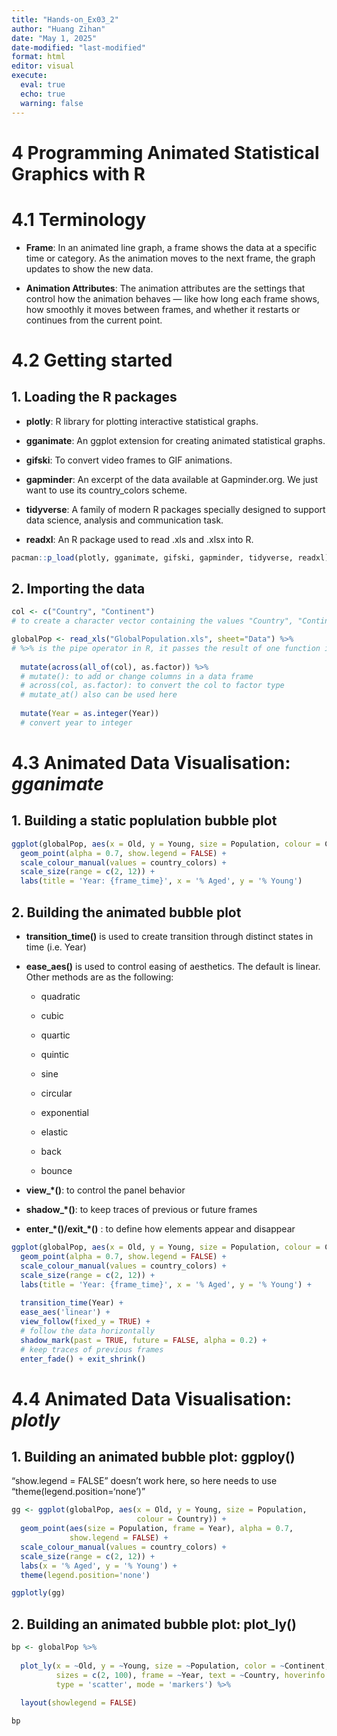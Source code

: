 ```yaml
---
title: "Hands-on_Ex03_2"
author: "Huang Zihan"
date: "May 1, 2025"
date-modified: "last-modified"
format: html
editor: visual
execute: 
  eval: true
  echo: true
  warning: false
---
```


# 4 Programming Animated Statistical Graphics with R

# 4.1 Terminology

-   **Frame**: In an animated line graph, a frame shows the data at a specific time or category. As the animation moves to the next frame, the graph updates to show the new data.

-   **Animation Attributes**: The animation attributes are the settings that control how the animation behaves — like how long each frame shows, how smoothly it moves between frames, and whether it restarts or continues from the current point.

# 4.2 Getting started

## 1. Loading the R packages

-   **plotly**: R library for plotting interactive statistical graphs.

-   **gganimate**: An ggplot extension for creating animated statistical graphs.

-   **gifski**: To convert video frames to GIF animations.

-   **gapminder**: An excerpt of the data available at Gapminder.org. We just want to use its country_colors scheme.

-   **tidyverse**: A family of modern R packages specially designed to support data science, analysis and communication task.

-   **readxl**: An R package used to read .xls and .xlsx into R.

```r
pacman::p_load(plotly, gganimate, gifski, gapminder, tidyverse, readxl)
```

## 2. Importing the data

```r
col <- c("Country", "Continent")
# to create a character vector containing the values "Country", "Continent"

globalPop <- read_xls("GlobalPopulation.xls", sheet="Data") %>%
# %>% is the pipe operator in R, it passes the result of one function into the next
  
  mutate(across(all_of(col), as.factor)) %>%
  # mutate(): to add or change columns in a data frame
  # across(col, as.factor): to convert the col to factor type
  # mutate_at() also can be used here
  
  mutate(Year = as.integer(Year))
  # convert year to integer
```

# 4.3 Animated Data Visualisation: *gganimate*

## 1. Building a static poplulation bubble plot

```r
ggplot(globalPop, aes(x = Old, y = Young, size = Population, colour = Country)) +
  geom_point(alpha = 0.7, show.legend = FALSE) +
  scale_colour_manual(values = country_colors) +
  scale_size(range = c(2, 12)) +
  labs(title = 'Year: {frame_time}', x = '% Aged', y = '% Young') 
```

## 2. Building the animated bubble plot

-   **transition_time()** is used to create transition through distinct states in time (i.e. Year)

-   **ease_aes()** is used to control easing of aesthetics. The default is linear. Other methods are as the following:

    -   quadratic

    -   cubic

    -   quartic

    -   quintic

    -   sine

    -   circular

    -   exponential

    -   elastic

    -   back

    -   bounce

-   **view\_\*()**: to control the panel behavior

-   **shadow\_\*()**: to keep traces of previous or future frames

-   **enter\_\*()/exit\_\*()** : to define how elements appear and disappear

```r
ggplot(globalPop, aes(x = Old, y = Young, size = Population, colour = Country)) +
  geom_point(alpha = 0.7, show.legend = FALSE) +
  scale_colour_manual(values = country_colors) +
  scale_size(range = c(2, 12)) +
  labs(title = 'Year: {frame_time}', x = '% Aged', y = '% Young') +
  
  transition_time(Year) +       
  ease_aes('linear') + 
  view_follow(fixed_y = TRUE) + 
  # follow the data horizontally
  shadow_mark(past = TRUE, future = FALSE, alpha = 0.2) +
  # keep traces of previous frames
  enter_fade() + exit_shrink()
```

# 4.4 Animated Data Visualisation: *plotly*

## 1. Building an animated bubble plot: ggploy()

"show.legend = FALSE" doesn't work here, so here needs to use "theme(legend.position='none')"

```r
gg <- ggplot(globalPop, aes(x = Old, y = Young, size = Population,
                            colour = Country)) +
  geom_point(aes(size = Population, frame = Year), alpha = 0.7,
             show.legend = FALSE) +
  scale_colour_manual(values = country_colors) +
  scale_size(range = c(2, 12)) +
  labs(x = '% Aged', y = '% Young') + 
  theme(legend.position='none')

ggplotly(gg)
```

## 2. Building an animated bubble plot: plot_ly()

```r
bp <- globalPop %>%
  
  plot_ly(x = ~Old, y = ~Young, size = ~Population, color = ~Continent,
          sizes = c(2, 100), frame = ~Year, text = ~Country, hoverinfo = "text",
          type = 'scatter', mode = 'markers') %>%
  
  layout(showlegend = FALSE)

bp
```
